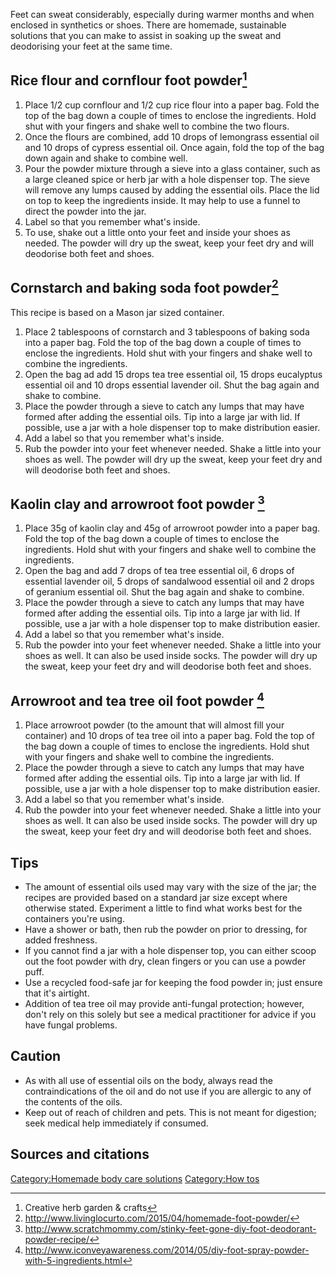 Feet can sweat considerably, especially during warmer months and when enclosed in synthetics or shoes. There are homemade, sustainable solutions that you can make to assist in soaking up the sweat and deodorising your feet at the same time.

== Rice flour and cornflour foot powder<ref>Creative herb garden & crafts</ref> ==
# Place 1/2 cup cornflour and 1/2 cup rice flour into a paper bag. Fold the top of the bag down a couple of times to enclose the ingredients. Hold shut with your fingers and shake well to combine the two flours.
# Once the flours are combined, add 10 drops of lemongrass essential oil and 10 drops of cypress essential oil. Once again, fold the top of the bag down again and shake to combine well.
# Pour the powder mixture through a sieve into a glass container, such as a large cleaned spice or herb jar with a hole dispenser top. The sieve will remove any lumps caused by adding the essential oils. Place the lid on top to keep the ingredients inside.  It may help to use a funnel to direct the powder into the jar.
# Label so that you remember what's inside.
# To use, shake out a little onto your feet and inside your shoes as needed. The powder will dry up the sweat, keep your feet dry and will deodorise both feet and shoes.

== Cornstarch and baking soda foot powder<ref>http://www.livinglocurto.com/2015/04/homemade-foot-powder/</ref> ==
This recipe is based on a Mason jar sized container.
# Place 2 tablespoons of cornstarch and 3 tablespoons of baking soda into a paper bag. Fold the top of the bag down a couple of times to enclose the ingredients. Hold shut with your fingers and shake well to combine the ingredients.
# Open the bag ad add 15 drops tea tree essential oil, 15 drops eucalyptus essential oil and 10 drops essential lavender oil. Shut the bag again and shake to combine.
# Place the powder through a sieve to catch any lumps that may have formed after adding the essential oils. Tip into a large jar with lid. If possible, use a jar with a hole dispenser top to make distribution easier.
# Add a label so that you remember what's inside.
# Rub the powder into your feet whenever needed. Shake a little into your shoes as well. The powder will dry up the sweat, keep your feet dry and will deodorise both feet and shoes.

== Kaolin clay and arrowroot foot powder <ref>http://www.scratchmommy.com/stinky-feet-gone-diy-foot-deodorant-powder-recipe/</ref> ==
# Place 35g of kaolin clay and 45g of arrowroot powder into a paper bag. Fold the top of the bag down a couple of times to enclose the ingredients. Hold shut with your fingers and shake well to combine the ingredients.
# Open the bag and add 7 drops of tea tree essential oil, 6 drops of essential lavender oil, 5 drops of sandalwood essential oil and 2 drops of geranium essential oil. Shut the bag again and shake to combine.
# Place the powder through a sieve to catch any lumps that may have formed after adding the essential oils. Tip into a large jar with lid. If possible, use a jar with a hole dispenser top to make distribution easier.
# Add a label so that you remember what's inside.
# Rub the powder into your feet whenever needed. Shake a little into your shoes as well. It can also be used inside socks. The powder will dry up the sweat, keep your feet dry and will deodorise both feet and shoes.

== Arrowroot and tea tree oil foot powder <ref>http://www.iconveyawareness.com/2014/05/diy-foot-spray-powder-with-5-ingredients.html</ref> ==
# Place arrowroot powder (to the amount that will almost fill your container) and 10 drops of tea tree oil into a paper bag. Fold the top of the bag down a couple of times to enclose the ingredients. Hold shut with your fingers and shake well to combine the ingredients.
# Place the powder through a sieve to catch any lumps that may have formed after adding the essential oils. Tip into a large jar with lid. If possible, use a jar with a hole dispenser top to make distribution easier.
# Add a label so that you remember what's inside.
# Rub the powder into your feet whenever needed. Shake a little into your shoes as well. It can also be used inside socks. The powder will dry up the sweat, keep your feet dry and will deodorise both feet and shoes.

== Tips ==
*The amount of essential oils used may vary with the size of the jar; the recipes are provided based on a standard jar size except where otherwise stated. Experiment a little to find what works best for the containers you're using.
*Have a shower or bath, then rub the powder on prior to dressing, for added freshness.
*If you cannot find a jar with a hole dispenser top, you can either scoop out the foot powder with dry, clean fingers or you can use a powder puff.
*Use a recycled food-safe jar for keeping the food powder in; just ensure that it's airtight.
*Addition of tea tree oil may provide anti-fungal protection; however, don't rely on this solely but see a medical practitioner for advice if you have fungal problems.

== Caution ==
*As with all use of essential oils on the body, always read the contraindications of the oil and do not use if you are allergic to any of the contents of the oils.
*Keep out of reach of children and pets. This is not meant for digestion; seek medical help immediately if consumed.

== Sources and citations ==
{{reflist}}

[[Category:Homemade body care solutions]]
[[Category:How tos]]